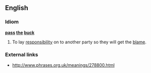 ==English==

===Idiom===
'''[[pass]] [[the]] [[buck]]'''

# {{idiom}} To lay [[responsibility]] on to another party so they will get the [[blame]].

===External links===
*http://www.phrases.org.uk/meanings/278800.html